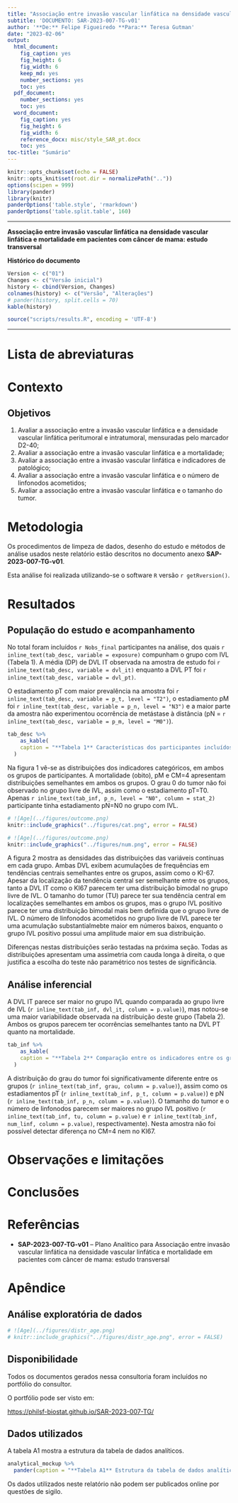 ```yaml
---
title: "Associação entre invasão vascular linfática na densidade vascular linfática e mortalidade em pacientes com câncer de mama: estudo transversal"
subtitle: 'DOCUMENTO: SAR-2023-007-TG-v01'
author: '**De:** Felipe Figueiredo **Para:** Teresa Gutman'
date: "2023-02-06"
output:
  html_document:
    fig_caption: yes
    fig_height: 6
    fig_width: 6
    keep_md: yes
    number_sections: yes
    toc: yes
  pdf_document:
    number_sections: yes
    toc: yes
  word_document:
    fig_caption: yes
    fig_height: 6
    fig_width: 6
    reference_docx: misc/style_SAR_pt.docx
    toc: yes
toc-title: "Sumário"
---
```


```r
knitr::opts_chunk$set(echo = FALSE)
knitr::opts_knit$set(root.dir = normalizePath(".."))
options(scipen = 999)
library(pander)
library(knitr)
panderOptions('table.style', 'rmarkdown')
panderOptions('table.split.table', 160)
```

---

\newpage

**Associação entre invasão vascular linfática na densidade vascular linfática e mortalidade em pacientes com câncer de mama: estudo transversal**

**Histórico do documento**

```r
Version <- c("01")
Changes <- c("Versão inicial")
history <- cbind(Version, Changes)
colnames(history) <- c("Versão", "Alterações")
# pander(history, split.cells = 70)
kable(history)
```

```r
source("scripts/results.R", encoding = 'UTF-8')
```

---

# Lista de abreviaturas

# Contexto

## Objetivos

1. Avaliar a associação entre a invasão vascular linfática e a densidade vascular linfática peritumoral e intratumoral, mensuradas pelo marcador D2-40;
1. Avaliar a associação entre a invasão vascular linfática e a mortalidade;
1. Avaliar a associação entre a invasão vascular linfática e indicadores de patológico;
1. Avaliar a associação entre a invasão vascular linfática e o número de linfonodos acometidos;
1. Avaliar a associação entre a invasão vascular linfática e o tamanho do tumor.

<!-- ## Recepção e tratamento dos dados -->

# Metodologia

Os procedimentos de limpeza de dados, desenho do estudo e métodos de análise usados neste relatório estão descritos no documento anexo **SAP-2023-007-TG-v01**.

<!-- ## Parâmetros do estudo -->

<!-- ### Desenho do estudo -->

<!-- ### Critérios de inclusão e exclusão -->

<!-- ### Exposições -->

<!-- ### Desfechos -->

<!-- ### Covariáveis -->

<!-- ## Análises Estatísticas -->

Esta análise foi realizada utilizando-se o software `R` versão `r getRversion()`.

# Resultados

## População do estudo e acompanhamento

No total foram incluídos `r Nobs_final` participantes na análise, dos quais
`r inline_text(tab_desc, variable = exposure)` compunham o grupo com IVL (Tabela 1).
A média (DP) de DVL IT observada na amostra de estudo foi `r inline_text(tab_desc, variable = dvl_it)` enquanto a DVL PT foi `r inline_text(tab_desc, variable = dvl_pt)`.

O estadiamento pT com maior prevalência na amostra foi
`r inline_text(tab_desc, variable = p_t, level = "T2")`,
o estadiamento pM foi
`r inline_text(tab_desc, variable = p_n, level = "N3")`
e a maior parte da amostra não experimentou ocorrência de metástase à distância
(pN = `r inline_text(tab_desc, variable = p_m, level = "M0")`).

```r
tab_desc %>%
    as_kable(
    caption = "**Tabela 1** Características dos participantes incluídos no estudo."
  )
```

Na figura 1 vê-se as distribuições dos indicadores categóricos, em ambos os grupos de participantes.
A mortalidade (obito), pM e CM=4 apresentam distribuições semelhantes em ambos os grupos.
O grau 0 do tumor não foi observado no grupo livre de IVL, assim como o estadiamento pT=T0.
Apenas `r inline_text(tab_inf, p_n, level = "N0", column = stat_2)` participante tinha estadiamento pN=N0 no grupo com IVL.

```r
# ![Age](../figures/outcome.png)
knitr::include_graphics("../figures/cat.png", error = FALSE)
```

```r
# ![Age](../figures/outcome.png)
knitr::include_graphics("../figures/num.png", error = FALSE)
```

A figura 2 mostra as densidades das distribuições das variáveis contínuas em cada grupo.
Ambas DVL exibem acumulações de frequências em tendências centrais semelhantes entre os grupos, assim como o KI-67.
Apesar da localização da tendência central ser semelhante entre os grupos, tanto a DVL IT como o KI67 parecem ter uma distribuição bimodal no grupo livre de IVL.
O tamanho do tumor (TU) parece ter sua tendência central em localizações semelhantes em ambos os grupos, mas o grupo IVL positivo parece ter uma distribuição bimodal mais bem definida que o grupo livre de IVL.
O número de linfonodos acometidos no grupo livre de IVL parece ter uma acumulação substantialmebte maior em números baixos, enquanto o grupo IVL positivo possui uma amplitude maior em sua distribuição.

Diferenças nestas distribuições serão testadas na próxima seção.
Todas as distribuições apresentam uma assimetria com cauda longa à direita, o que justifica a escolha do teste não paramétrico nos testes de significância.

## Análise inferencial

A DVL IT parece ser maior no grupo IVL quando comparada ao grupo livre de IVL
(`r inline_text(tab_inf, dvl_it, column = p.value)`),
mas notou-se uma maior variabilidade observada na distribuição deste grupo (Tabela 2).
Ambos os grupos parecem ter ocorrências semelhantes tanto na DVL PT quanto na mortalidade.

```r
tab_inf %>%
    as_kable(
    caption = "**Tabela 2** Comparação entre os indicadores entre os grupos livre de IVL e IVL positivo."
  )
```

A distribuição do grau do tumor foi significativamente diferente entre os grupos
<!-- com todos os participantes IVL positivos apresentando grau maior que zero -->
(`r inline_text(tab_inf, grau, column = p.value)`), assim como os estadiamentos
pT (`r inline_text(tab_inf, p_t, column = p.value)`) e
pN (`r inline_text(tab_inf, p_n, column = p.value)`).
O tamanho do tumor e o número de linfonodos parecem ser maiores no grupo IVL positivo
(`r inline_text(tab_inf, tu, column = p.value)`
e
`r inline_text(tab_inf, num_linf, column = p.value)`,
respectivamente).
Nesta amostra não foi possível detectar diferença no CM=4 nem no KI67.

# Observações e limitações

# Conclusões

# Referências

- **SAP-2023-007-TG-v01** -- Plano Analítico para Associação entre invasão vascular linfática na densidade vascular linfática e mortalidade em pacientes com câncer de mama: estudo transversal

# Apêndice

## Análise exploratória de dados

```r
# ![Age](../figures/distr_age.png)
# knitr::include_graphics("../figures/distr_age.png", error = FALSE)
```

## Disponibilidade

Todos os documentos gerados nessa consultoria foram incluídos no portfólio do consultor.

<!-- O cliente solicitou que esta análise seja mantida confidencial até uma futura data, determinada pelo próprio cliente. -->
<!-- Todos os documentos gerados nessa consultoria portanto não foram publicados online e apenas o título e o ano da análise foram incluídas no portfólio do consultor. -->
<!-- Após a data acordada, os documentos serão disponibilizados. -->

<!-- O cliente solicitou que esta análise seja mantida confidencial. -->
<!-- Todos os documentos gerados nessa consultoria portanto não foram publicados online e apenas o título e o ano da análise foram incluídas no portfólio do consultor. -->

O portfólio pode ser visto em:

<https://philsf-biostat.github.io/SAR-2023-007-TG/>

## Dados utilizados

A tabela A1 mostra a estrutura  da tabela de dados analíticos.

```r
analytical_mockup %>%
  pander(caption = "**Tabela A1** Estrutura da tabela de dados analíticos")
```

Os dados utilizados neste relatório não podem ser publicados online por questões de sigilo.
